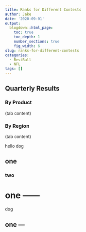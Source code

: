 ```yaml
---
title: Ranks for Different Contests
author: Jake
date: '2020-09-01'
output:
  blogdown::html_page:
    toc: true
    toc_depth: 1
    number_sections: true
    fig_width: 6
slug: ranks-for-different-contests
categories:
  - BestBall
  - NFL
tags: []
---
```




## Quarterly Results {.tabset}

### By Product

(tab content)

### By Region

(tab content)


hello dog



##  one

###  two


# one  ------


dog

## one --- 